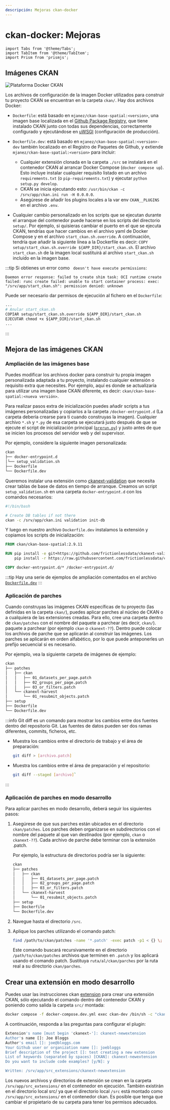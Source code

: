 ```yaml
---
descripción: Mejoras ckan-docker
---
```


# ckan-docker: Mejoras
```mdx-code-block
import Tabs from '@theme/Tabs';
import TabItem from '@theme/TabItem';
import Prism from 'prismjs';
```

## Imágenes CKAN
![Plataforma Docker CKAN](https://raw.githubusercontent.com/mjanez/ckan-docker/master/doc/img/ckan-docker-images.png)

Los archivos de configuración de la imagen Docker utilizados para construir tu proyecto CKAN se encuentran en la carpeta `ckan/`. Hay dos archivos Docker:

* `Dockerfile`: está basado en `mjanez/ckan-base-spatial:<version>`, una imagen base localizada en el [Github Package Registry](https://github.com/mjanez/ckan-docker/pkgs/container/ckan-base-spatial), que tiene instalado CKAN junto con todas sus dependencias, correctamente configurado y ejecutándose en [uWSGI](https://uwsgi-docs.readthedocs.io/en/latest/) (configuración de producción).
* `Dockerfile.dev`: está basado en `mjanez/ckan-base-spatial:<version>-dev` también localizado en el Registro de Paquetes de Github, y extiende `mjanez/ckan-base-spatial:<version>` para incluir:

  * Cualquier extensión clonada en la carpeta `./src` se instalará en el contenedor CKAN al arrancar Docker Compose (`docker compose up`). Esto incluye instalar cualquier requisito listado en un archivo `requirements.txt` (o `pip-requirements.txt`) y ejecutar `python setup.py develop`.
  * CKAN se inicia ejecutando esto: `/usr/bin/ckan -c /srv/app/ckan.ini run -H 0.0.0.0`.
  * Asegúrese de añadir los plugins locales a la var env `CKAN__PLUGINS` en el archivo `.env`.

* Cualquier cambio personalizado en los scripts que se ejecutan durante el arranque del contenedor puede hacerse en los scripts del directorio `setup/`. Por ejemplo, si quisieras cambiar el puerto en el que se ejecuta CKAN, tendrías que hacer cambios en el archivo yaml de Docker Compose y en el archivo `start_ckan.sh.override`. A continuación, tendría que añadir la siguiente línea a la Dockerfile es decir: `COPY setup/start_ckan.sh.override ${APP_DIR}/start_ckan.sh`. El archivo `start_ckan.sh` de la imagen local sustituirá al archivo `start_ckan.sh` incluido en la imagen base.

:::tip
 Si obtienes un error como ` doesn't have execute permissions`: 

```log
Daemon error response: failed to create shim task: OCI runtime create failed: runc create failed: unable to start container process: exec: "/srv/app/start_ckan.sh": permission denied: unknown
```

Puede ser necesario dar permisos de ejecución al fichero en el `Dockerfile`:

```dockerfile
...
# Anular start_ckan.sh
COPIAR setup/start_ckan.sh.override ${APP_DIR}/start_ckan.sh
EJECUTAR chmod +x ${APP_DIR}/start_ckan.sh
...
```
:::

## Mejora de las imágenes CKAN
### Ampliación de las imágenes base
Puedes modificar los archivos docker para construir tu propia imagen personalizada adaptada a tu proyecto, instalando cualquier extensión o requisito extra que necesites. Por ejemplo, aquí es donde se actualizaría para utilizar una imagen base CKAN diferente, es decir: `ckan/ckan-base-spatial:<nueva versión>`.

Para realizar pasos extra de inicialización puedes añadir scripts a tus imágenes personalizadas y copiarlos a la carpeta `/docker-entrypoint.d` (La carpeta debería crearse para ti cuando construyas la imagen). Cualquier archivo `*.sh` y `*.py` de esa carpeta se ejecutará justo después de que se ejecute el script de inicialización principal ([`prerun.py`](https://github.com/ckan/ckan-docker-base/blob/main/ckan-2.9/base/setup/prerun.py)) y justo antes de que se inicien los procesos del servidor web y del supervisor.

Por ejemplo, considere la siguiente imagen personalizada:

```bash
ckan
├── docker-entrypoint.d
│└── setup_validation.sh
├── Dockerfile
└── Dockerfile.dev
```

Queremos instalar una extensión como [ckanext-validation](https://github.com/frictionlessdata/ckanext-validation) que necesita crear tablas de base de datos en tiempo de arranque. Creamos un script `setup_validation.sh` en una carpeta `docker-entrypoint.d` con los comandos necesarios:

```bash
#!/bin/bash

# Create DB tables if not there
ckan -c /srv/app/ckan.ini validation init-db 
```

Y luego en nuestro archivo `Dockerfile.dev` instalamos la extensión y copiamos los scripts de inicialización:

```dockerfile
FROM ckan/ckan-base-spatial:2.9.11

RUN pip install -e git+https://github.com/frictionlessdata/ckanext-validation.git#egg=ckanext-validation && \
    pip install -r https://raw.githubusercontent.com/frictionlessdata/ckanext-validation/master/requirements.txt

COPY docker-entrypoint.d/* /docker-entrypoint.d/
```
:::tip
Hay una serie de ejemplos de ampliación comentados en el archivo [`Dockerfile.dev`](https://github.com/mjanez/ckan-docker/blob/master/ckan/Dockerfile.dev)
:::

### Aplicación de parches
Cuando construyas las imágenes CKAN específicas de tu proyecto (las definidas en la carpeta `ckan/`), puedes aplicar parches 
al núcleo de CKAN o a cualquiera de las extensiones creadas. Para ello, cree una carpeta dentro de `ckan/patches` con el nombre del paquete a parchear (es decir, `ckan/`).
paquete a parchear (por ejemplo `ckan` o `ckanext-??`). Dentro puede colocar los archivos de parche que se aplicarán al construir
las imágenes. Los parches se aplicarán en orden alfabético, por lo que puede anteponerles un prefijo secuencial si es necesario.

Por ejemplo, vea la siguiente carpeta de imágenes de ejemplo:

```bash
ckan
├── patches
│   ├── ckan
│   │   ├── 01_datasets_per_page.patch
│   │   ├── 02_groups_per_page.patch
│   │   ├── 03_or_filters.patch
│   └── ckanext-harvest
│       └── 01_resubmit_objects.patch
├── setup
├── Dockerfile
└── Dockerfile.dev
```

:::info
Git diff es un comando para mostrar los cambios entre dos fuentes dentro del repositorio Git. Las fuentes de datos pueden ser dos ramas diferentes, commits, ficheros, etc.
* Muestra los cambios entre el directorio de trabajo y el área de preparación:
   ```bash
   git diff > [archivo.patch]
   ```
* Muestra los cambios entre el área de preparación y el repositorio:
  ```bash
  git diff --staged [archivo]`
  ```
:::

### Aplicación de parches en modo desarrollo
Para aplicar parches en modo desarrollo, deberá seguir los siguientes pasos:

1. Asegúrese de que sus parches están ubicados en el directorio `ckan/patches`. Los parches deben organizarse en subdirectorios con el nombre del paquete al que van destinados (por ejemplo, `ckan` o `ckanext-??`). Cada archivo de parche debe terminar con la extensión .patch.

    Por ejemplo, la estructura de directorios podría ser la siguiente:

    ```bash
    ckan
    ├── patches
    │   ├── ckan
    │   │   ├── 01_datasets_per_page.patch
    │   │   ├── 02_groups_per_page.patch
    │   │   ├── 03_or_filters.patch
    │   └── ckanext-harvest
    │       └── 01_resubmit_objects.patch
    ├── setup
    ├── Dockerfile
    └── Dockerfile.dev
    ```

2. Navegue hasta el directorio `/src`.

3. Aplique los parches utilizando el comando patch:

    ```bash
    find /path/to/ckan/patches -name '*.patch' -exec patch -p1 < {} \;
    ```

    Este comando buscará recursivamente en el directorio `/path/to/ckan/patches` archivos que terminen en `.patch` y los aplicará usando el comando patch. Sustituya `ruta/al/ckan/parches` por la ruta real a su directorio `ckan/parches`.

## Crear una extensión en modo desarrollo
Puedes usar las instrucciones ckan [extension](https://docs.ckan.org/en/latest/extensions/tutorial.html#creating-a-new-extension) para crear una extensión CKAN, sólo ejecutando el comando dentro del contenedor CKAN y poniendo como salida la carpeta `src/` montada:

  ```bash
  docker compose -f docker-compose.dev.yml exec ckan-dev /bin/sh -c "ckan -c /srv/app/ckan.ini generate extension --output-dir /srv/app/src_extensions"
  ```

A continuación, responda a las preguntas para configurar el plugin:

  ```bash
  Extension's name [must begin 'ckanext-']: ckanext-newextension
  Author's name []: Joe Bloggs
  Author's email []: joe@bloggs.com
  Your Github user or organization name []: joebloggs
  Brief description of the project []: test creating a new extension
  List of keywords (separated by spaces) [CKAN]: ckanext-newextension
  Do you want to include code examples? [y/N]: y
  
  Written: /srv/app/src_extensions/ckanext-newextension
  ```

Los nuevos archivos y directorios de extensión se crean en la carpeta `/srv/app/src_extensions/` en el contenedor en ejecución. También existirán en el directorio local src/ ya que el directorio local `/src` está montado como `/srv/app/src_extensions/` en el contenedor ckan. Es posible que tenga que cambiar el propietario de su carpeta para tener los permisos adecuados.